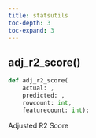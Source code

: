 ```yaml
---
title: statsutils
toc-depth: 3
toc-expand: 3
---
```


## adj_r2_score[()]{.muted}

```python
def adj_r2_score(
    actual: ,
    predicted: ,
    rowcount: int,
    featurecount: int):
```

Adjusted R2 Score
